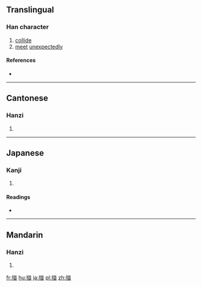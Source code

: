 ==Translingual==

===Han character===
{{Han char|rn=64|rad=手|as=08|sn=11|four=5801<sub>7</sub>|canj=手廿廿金 (QTTC)|ids=⿰[[扌]][[並]]}}

# [[collide]]
# [[meet]] [[unexpectedly]]

====References====
* {{Han ref|kx=0440.190|dkj=12312|dj=0791.160|hdz=31923.110|uh=63BD|ud=25533|bh=D56B|bd=54635}}

----

==Cantonese==

===Hanzi===
{{yue-hanzi|jyut=|y=pung3}}

# {{defn|lang=yue|sort=手08}}

----

==Japanese==

===Kanji===
{{ja-kanji|grade=|rs=手08}}

# {{defn|lang=ja|sort=手08}}

====Readings====
* {{ja-readings|on=[[ほう]] (hō), [[ひょう]] (hyō)|kun=[[つく]] (tsuku), [[はえずみ]] (haezumi)}}

----

==Mandarin==

===Hanzi===
{{cmn-hanzi|pin=[[pèng]] ([[peng4]])|wg=p'eng<sup>4</sup>}}

# {{defn|lang=cmn|sort=手08}}

[[fr:掽]]
[[hu:掽]]
[[ja:掽]]
[[pl:掽]]
[[zh:掽]]